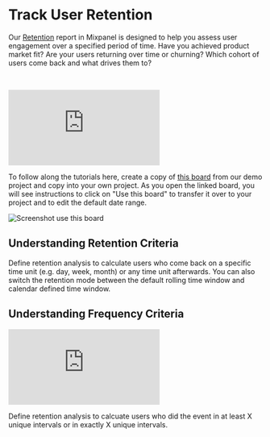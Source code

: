 # Track User Retention

Our [Retention](/docs/reports/retention) report in Mixpanel is designed to help you assess user engagement over a specified period of time. Have you achieved product market fit? Are your users returning over time or churning? Which cohort of users come back and what drives them to?

<br />
<p style={{ position: 'relative', paddingBottom: '56.25%', height: 0, overflow: 'hidden' }}>
  <iframe src="https://www.youtube.com/embed/9AM6fOH91Z4?rel=0" title="Retention Reports Overview and Retention Criteria" frameborder="0" webkitallowfullscreen="true" mozallowfullscreen="true" allowFullScreen style={{position: 'absolute', top: 0, left: 0, width: '100%', height: '100%'}}></iframe>
</p>


To follow along the tutorials here, create a copy of [this board](https://mixpanel.com/s/2j6MCl) from our demo project and copy into your own project. As you open the linked board, you will see instructions to click on "Use this board" to transfer it over to your project and to edit the default date range.

![Screenshot use this board](/tracking_id_limits_copy_board.png)

## Understanding Retention Criteria
Define retention analysis to calculate users who come back on a specific time unit (e.g. day, week, month) or any time unit afterwards. You can also switch the retention mode between the default rolling time window and calendar defined time window.

## Understanding Frequency Criteria

<p style={{ position: 'relative', paddingBottom: '56.25%', height: 0, overflow: 'hidden' }}>
  <iframe src="https://www.youtube.com/embed/6VOSoHhRUo0?rel=0" title="Retention Advanced Features and Frequency Analysis" frameborder="0" webkitallowfullscreen="true" mozallowfullscreen="true" allowFullScreen style={{position: 'absolute', top: 0, left: 0, width: '100%', height: '100%'}}></iframe>
</p>

Define retention analysis to calcuate users who did the event in at least X unique intervals or in exactly X unique intervals.
